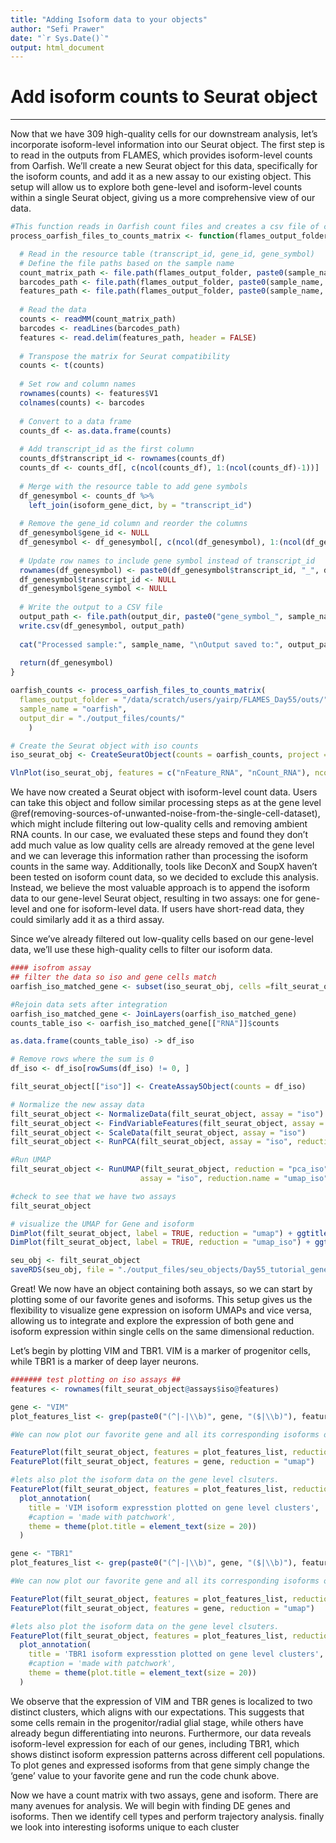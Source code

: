 ```yaml
---
title: "Adding Isoform data to your objects"
author: "Sefi Prawer"
date: "`r Sys.Date()`"
output: html_document
---
```


# Add isoform counts to Seurat object

---

Now that we have 309 high-quality cells for our downstream analysis, let's incorporate isoform-level information into our Seurat object. The first step is to read in the outputs from FLAMES, which provides isoform-level counts from Oarfish. We'll create a new Seurat object for this data, specifically for the isoform counts, and add it as a new assay to our existing object. This setup will allow us to explore both gene-level and isoform-level counts within a single Seurat object, giving us a more comprehensive view of our data.

```r
#This function reads in Oarfish count files and creates a csv file of count data. The function also appends the gene symbol to the ENSTID
process_oarfish_files_to_counts_matrix <- function(flames_output_folder, sample_name, output_dir) {

  # Read in the resource table (transcript_id, gene_id, gene_symbol)
  # Define the file paths based on the sample name
  count_matrix_path <- file.path(flames_output_folder, paste0(sample_name, ".count.mtx"))
  barcodes_path <- file.path(flames_output_folder, paste0(sample_name, ".barcodes.txt"))
  features_path <- file.path(flames_output_folder, paste0(sample_name, ".features.txt"))
  
  # Read the data
  counts <- readMM(count_matrix_path)
  barcodes <- readLines(barcodes_path)
  features <- read.delim(features_path, header = FALSE)
  
  # Transpose the matrix for Seurat compatibility
  counts <- t(counts)
  
  # Set row and column names
  rownames(counts) <- features$V1
  colnames(counts) <- barcodes
  
  # Convert to a data frame
  counts_df <- as.data.frame(counts)
  
  # Add transcript_id as the first column
  counts_df$transcript_id <- rownames(counts_df)
  counts_df <- counts_df[, c(ncol(counts_df), 1:(ncol(counts_df)-1))]
  
  # Merge with the resource table to add gene symbols
  df_genesymbol <- counts_df %>%
    left_join(isoform_gene_dict, by = "transcript_id")
  
  # Remove the gene_id column and reorder the columns
  df_genesymbol$gene_id <- NULL
  df_genesymbol <- df_genesymbol[, c(ncol(df_genesymbol), 1:(ncol(df_genesymbol)-1))]
  
  # Update row names to include gene symbol instead of transcript_id
  rownames(df_genesymbol) <- paste0(df_genesymbol$transcript_id, "_", df_genesymbol$gene_symbol)
  df_genesymbol$transcript_id <- NULL
  df_genesymbol$gene_symbol <- NULL
  
  # Write the output to a CSV file
  output_path <- file.path(output_dir, paste0("gene_symbol_", sample_name, "_counts.csv"))
  write.csv(df_genesymbol, output_path)
  
  cat("Processed sample:", sample_name, "\nOutput saved to:", output_path, "\n")
  
  return(df_genesymbol)
}

oarfish_counts <- process_oarfish_files_to_counts_matrix(
  flames_output_folder = "/data/scratch/users/yairp/FLAMES_Day55/outs/",
  sample_name = "oarfish",
  output_dir = "./output_files/counts/"
    )

# Create the Seurat object with iso counts
iso_seurat_obj <- CreateSeuratObject(counts = oarfish_counts, project = sample_id)

VlnPlot(iso_seurat_obj, features = c("nFeature_RNA", "nCount_RNA"), ncol = 2) + plot_annotation(title = "QC plots (isoform level) BEFORE Filtering")

```

We have now created a Seurat object with isoform-level count data. Users can take this object and follow similar processing steps as at the gene level \@ref(removing-sources-of-unwanted-noise-from-the-single-cell-dataset), which might include filtering out low-quality cells and removing ambient RNA counts. In our case, we evaluated these steps and found they don’t add much value as low quality cells are already removed at the gene level and we can leverage this information rather than processing the isoform counts in the same way. Additionally, tools like DeconX and SoupX haven’t been tested on isoform count data, so we decided to exclude this analysis. Instead, we believe the most valuable approach is to append the isoform data to our gene-level Seurat object, resulting in two assays: one for gene-level and one for isoform-level data. If users have short-read data, they could similarly add it as a third assay.

Since we've already filtered out low-quality cells based on our gene-level data, we’ll use these high-quality cells to filter our isoform data.

```r

#### isofrom assay 
## filter the data so iso and gene cells match
oarfish_iso_matched_gene <- subset(iso_seurat_obj, cells =filt_seurat_object@graphs[["RNA_nn"]]@Dimnames[[1]])

#Rejoin data sets after integration
oarfish_iso_matched_gene <- JoinLayers(oarfish_iso_matched_gene)
counts_table_iso <- oarfish_iso_matched_gene[["RNA"]]$counts

as.data.frame(counts_table_iso) -> df_iso

# Remove rows where the sum is 0
df_iso <- df_iso[rowSums(df_iso) != 0, ]

filt_seurat_object[["iso"]] <- CreateAssay5Object(counts = df_iso)

# Normalize the new assay data
filt_seurat_object <- NormalizeData(filt_seurat_object, assay = "iso")
filt_seurat_object <- FindVariableFeatures(filt_seurat_object, assay = "iso")
filt_seurat_object <- ScaleData(filt_seurat_object, assay = "iso")
filt_seurat_object <- RunPCA(filt_seurat_object, assay = "iso", reduction.name = "pca_iso")

#Run UMAP
filt_seurat_object <- RunUMAP(filt_seurat_object, reduction = "pca_iso", dims = 1:15,
                             assay = "iso", reduction.name = "umap_iso")

#check to see that we have two assays
filt_seurat_object

# visualize the UMAP for Gene and isoform
DimPlot(filt_seurat_object, label = TRUE, reduction = "umap") + ggtitle("UMAP gene level clustering") |
DimPlot(filt_seurat_object, label = TRUE, reduction = "umap_iso") + ggtitle("UMAP isoform level clustering")

seu_obj <- filt_seurat_object
saveRDS(seu_obj, file = "./output_files/seu_objects/Day55_tutorial_gene_and_isoform_seurat.rds")
```

Great! We now have an object containing both assays, so we can start by plotting some of our favorite genes and isoforms. This setup gives us the flexibility to visualize gene expression on isoform UMAPs and vice versa, allowing us to integrate and explore the expression of both gene and isoform expression within single cells on the same dimensional reduction.

Let's begin by plotting VIM and TBR1. VIM is a marker of progenitor cells, while TBR1 is a marker of deep layer neurons.

```r

####### test plotting on iso assays ##
features <- rownames(filt_seurat_object@assays$iso@features)

gene <- "VIM"
plot_features_list <- grep(paste0("(^|-|\\b)", gene, "($|\\b)"), features, value = TRUE)

#We can now plot our favorite gene and all its corresponding isoforms on either the gene or isoform UMAPs. To switch between them, simply change the reduction argument to the desired UMAP (either the gene or isoform reduction)

FeaturePlot(filt_seurat_object, features = plot_features_list, reduction = "umap_iso") 
FeaturePlot(filt_seurat_object, features = gene, reduction = "umap")

#lets also plot the isoform data on the gene level clsuters.
FeaturePlot(filt_seurat_object, features = plot_features_list, reduction = "umap") +
  plot_annotation(
    title = 'VIM isoform expresstion plotted on gene level clusters',
    #caption = 'made with patchwork',
    theme = theme(plot.title = element_text(size = 20))
  )

gene <- "TBR1"
plot_features_list <- grep(paste0("(^|-|\\b)", gene, "($|\\b)"), features, value = TRUE)

#We can now plot our favorite gene and all its corresponding isoforms on either the gene or isoform UMAPs. To switch between them, simply change the reduction argument to the desired UMAP (either the gene or isoform reduction)

FeaturePlot(filt_seurat_object, features = plot_features_list, reduction = "umap_iso") 
FeaturePlot(filt_seurat_object, features = gene, reduction = "umap")

#lets also plot the isoform data on the gene level clsuters.
FeaturePlot(filt_seurat_object, features = plot_features_list, reduction = "umap") +
  plot_annotation(
    title = 'TBR1 isoform expresstion plotted on gene level clusters',
    #caption = 'made with patchwork',
    theme = theme(plot.title = element_text(size = 20))
  )

```

We observe that the expression of VIM and TBR genes is localized to two distinct clusters, which aligns with our expectations. This suggests that some cells remain in the progenitor/radial glial stage, while others have already begun differentiating into neurons. Furthermore, our data reveals isoform-level expression for each of our genes, including TBR1, which shows distinct isoform expression patterns across different cell populations. To plot genes and expressed isoforms from that gene simply change the 'gene' value to your favorite gene and run the code chunk above.

Now we have a count matrix with two assays, gene and isoform. There are many avenues for analysis. We will begin with finding DE genes and isoforms. Then we identify cell types and perform trajectory analysis. finally we look into interesting isoforms unique to each cluster
